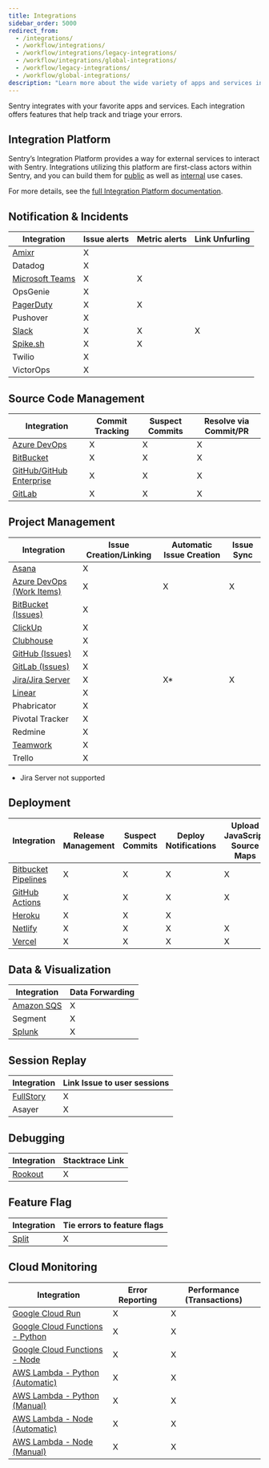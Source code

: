 ```yaml
---
title: Integrations
sidebar_order: 5000
redirect_from:
  - /integrations/
  - /workflow/integrations/
  - /workflow/integrations/legacy-integrations/
  - /workflow/integrations/global-integrations/
  - /workflow/legacy-integrations/
  - /workflow/global-integrations/
description: "Learn more about the wide variety of apps and services integrated with Sentry."
---
```


Sentry integrates with your favorite apps and services. Each integration offers features that help track and triage your errors.

## Integration Platform

Sentry’s Integration Platform provides a way for external services to interact with Sentry. Integrations utilizing this platform are first-class actors within Sentry, and you can build them for [public](/product/integrations/integration-platform/#public-integrations) as well as [internal](/product/integrations/integration-platform/#internal-integrations) use cases.

For more details, see the [full Integration Platform documentation](/product/integrations/integration-platform/).

## Notification & Incidents

| Integration                                       | Issue alerts | Metric alerts | Link Unfurling |
| ------------------------------------------------- | ------------ | ------------- | -------------- |
| [Amixr](/product/integrations/notification-incidents/amixr/)             | X            |               |                |
| Datadog                                           | X            |               |                |
| [Microsoft Teams](/product/integrations/notification-incidents/msteams/) | X            | X             |                |
| OpsGenie                                          | X            |               |                |
| [PagerDuty](/product/integrations/notification-incidents/pagerduty/)     | X            | X             |                |
| Pushover                                          | X            |               |                |
| [Slack](/product/integrations/notification-incidents/slack/)             | X            | X             | X              |
| [Spike.sh](/product/integrations/notification-incidents/slack/)          | X             | X              |                |
| Twilio                                            | X            |               |                |
| VictorOps                                         | X            |               |                |

## Source Code Management

| Integration                                               | Commit Tracking | Suspect Commits | Resolve via Commit/PR |
| --------------------------------------------------------- | --------------- | --------------- | --------------------- |
| [Azure DevOps](/product/integrations/source-code-mgmt/azure-devops/)       | X               | X               | X                     |
| [BitBucket](/product/integrations/source-code-mgmt/bitbucket/)             | X               | X               | X                     |
| [GitHub/GitHub Enterprise](/product/integrations/source-code-mgmt/github/) | X               | X               | X                     |
| [GitLab](/product/integrations/source-code-mgmt/gitlab/)                   | X               | X               | X                     |

## Project Management

| Integration                                                      | Issue Creation/Linking | Automatic Issue Creation | Issue Sync |
| ---------------------------------------------------------------- | ---------------------- | ---------- | ---- |
| [Asana](/product/integrations/project-mgmt/asana/)                            | X                      |            |
| [Azure DevOps (Work Items)](/product/integrations/source-code-mgmt/azure-devops/) | X                      | X          | X
| [BitBucket (Issues)](/product/integrations/source-code-mgmt/bitbucket/)           | X                      |            |
| [ClickUp](/product/integrations/project-mgmt/clickup/)                        | X                      |            |
| [Clubhouse](/product/integrations/project-mgmt/clubhouse/)                    | X                      |            |
| [GitHub (Issues)](/product/integrations/source-code-mgmt/github/)                 | X                      |            |
| [GitLab (Issues)](/product/integrations/source-code-mgmt/gitlab/)                 | X                      |            |
| [Jira/Jira Server](/product/integrations/project-mgmt/jira/)                  | X                      | X*         | X
| [Linear](/product/integrations/project-mgmt/linear/)                          | X                      |            |
| Phabricator                                                      | X                      |            |
| Pivotal Tracker                                                  | X                      |            |
| Redmine                                                          | X                      |            |
| [Teamwork](/product/integrations/project-mgmt/teamwork/)                      | X                      |            |
| Trello                                                           | X                      |            |
* Jira Server not supported

## Deployment

| Integration                                                                      | Release Management | Suspect Commits | Deploy Notifications | Upload JavaScript Source Maps |
| -------------------------------------------------------------------------------- | ------------------ | --------------- | -------------------- | ----------------------------- |
| [Bitbucket Pipelines](/product/releases/setup/release-automation/bitbucket-pipelines/) | X                  | X               | X                    | X                             |
| [GitHub Actions](/product/releases/setup/release-automation/github-actions/)           | X                  | X               | X                    | X                             |
| [Heroku](/product/integrations/deployment/heroku/)                         | X                  | X               | X                    |                               |
| [Netlify](/product/releases/setup/release-automation/netlify/)                         | X                  | X               | X                    | X                             |
| [Vercel](/product/integrations/deployment/vercel/)                                     | X                  | X               | X                    | X                             |

## Data & Visualization

| Integration                                     | Data Forwarding |
| ----------------------------------------------- | --------------- |
| [Amazon SQS](/product/integrations/amazon-sqs/) | X               |
| Segment                                         | X               |
| [Splunk](/product/integrations/splunk/)         | X               |

## Session Replay

| Integration                                                  | Link Issue to user sessions |
| ------------------------------------------------------------ | --------------------------- |
| [FullStory](https://www.npmjs.com/package/@sentry/fullstory) | X                           |
| Asayer                                                       | X                           |

## Debugging

| Integration                               | Stacktrace Link |
| ----------------------------------------- | --------------- |
| [Rookout](/product/integrations/rookout/) | X               |

## Feature Flag

| Integration                           | Tie errors to feature flags |
| ------------------------------------- | --------------------------- |
| [Split](/product/integrations/split/) | X                           |


## Cloud Monitoring

| Integration                                                                | Error Reporting | Performance (Transactions) |
| -------------------------------------------------------------------------- | --------------- | -------------------------- |
| [Google Cloud Run](/product/integrations/cloud-monitoring/gcp-cloud-run/)                   | X               | X                          |
| [Google Cloud Functions - Python](/platforms/python/guides/gcp-functions/) | X               | X                          |
| [Google Cloud Functions - Node](/platforms/node/guides/gcp-functions/)     | X               | X                          |
| [AWS Lambda - Python (Automatic)](/product/integrations/cloud-monitoring/aws-lambda/)       | X               | X                          |
| [AWS Lambda - Python (Manual)](/platforms/python/guides/aws-lambda/)       | X               | X                          |
| [AWS Lambda - Node (Automatic)](/product/integrations/cloud-monitoring/aws-lambda/)         | X               | X                          |
| [AWS Lambda - Node (Manual)](/platforms/node/guides/aws-lambda/)           | X               | X                          |
